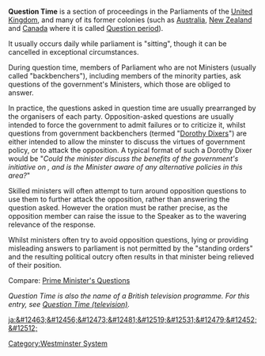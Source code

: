 '''Question Time''' is a section of proceedings in the Parliaments of the [[United Kingdom]], and many of its former colonies (such as [[Australia]], [[New Zealand]] and [[Canada]] where it is called [[Question period]]).

It usually occurs daily while parliament is "sitting", though it can be cancelled in exceptional circumstances.

During question time, members of Parliament who are not Ministers (usually called "backbenchers"), including members of the minority parties, ask questions of the government's Ministers, which those are obliged to answer.

In practice, the questions asked in question time are usually prearranged by the organisers of each party.  Opposition-asked questions are usually intended to force the government to admit failures or to criticize it, whilst questions from government backbenchers (termed "[[Dorothy Dix|Dorothy Dixers]]") are either intended to allow the minster to discuss the virtues of government policy, or to attack the opposition.  A typical format of such a Dorothy Dixer would be "''Could the minister discuss the benefits of the government's initiative on <issue>, and is the Minister aware of any alternative policies in this area?''"  

Skilled ministers will often attempt to turn around opposition questions to use them to further attack the opposition, rather than answering the question asked. However the oration must be rather precise, as the opposition member can raise the issue to the Speaker as to the wavering relevance of the response.

Whilst ministers often try to avoid opposition questions, lying or providing misleading answers to parliament is not permitted by the "standing orders" and the resulting political outcry often results in that minister being relieved of their position.

Compare: [[Prime Minister's Questions]]

''Question Time is also the name of a British television programme. For this entry, see [[Question Time (television)]].''
[[Category:Westminster System]]

[[ja:&#12463;&#12456;&#12473;&#12481;&#12519;&#12531;&#12479;&#12452;&#12512;]]
